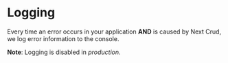 # Logging

Every time an error occurs in your application **AND** is caused by Next Crud, we log error information to the console.

**Note**: Logging is disabled in *production*.
